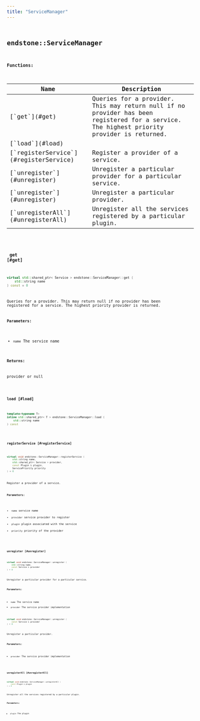 ```yaml
---
title: "ServiceManager"
---
```


## <code className="doc-symbol doc-symbol-class"/> endstone::ServiceManager

















**Functions:**

<table>
<thead>
   <tr>
      <th>Name</th>
      <th>Description</th>
   </tr>
</thead>
<tbody>
<tr key="classendstone_1_1_service_manager_1a329a71e32b64af8ed4df189f3976739f">
    <td>[`get`](#get)</td>
    <td>Queries for a provider. This may return null if no provider has been registered for a service. The highest priority provider is returned.</td>
</tr>
<tr key="classendstone_1_1_service_manager_1ac2fcb33a1d0fc89902100b7244fa55b0">
    <td>[`load`](#load)</td>
    <td></td>
</tr>
<tr key="classendstone_1_1_service_manager_1a8fbe97b8dcbc297e6386f0e6c1c6e3f6">
    <td>[`registerService`](#registerService)</td>
    <td>Register a provider of a service.</td>
</tr>
<tr key="classendstone_1_1_service_manager_1ad6e9b9f07037a0fa971697bf9de486ec">
    <td>[`unregister`](#unregister)</td>
    <td>Unregister a particular provider for a particular service.</td>
</tr>
<tr key="classendstone_1_1_service_manager_1aa8f39bf20330d57e8d3d242645ef5109">
    <td>[`unregister`](#unregister)</td>
    <td>Unregister a particular provider.</td>
</tr>
<tr key="classendstone_1_1_service_manager_1af62f98b2abdd3fa261d372dd10b5d831">
    <td>[`unregisterAll`](#unregisterAll)</td>
    <td>Unregister all the services registered by a particular plugin.</td>
</tr>
</tbody>
</table>

### <code className="doc-symbol doc-symbol-function"/> get [#get]

```cpp
virtual std::shared_ptr< Service > endstone::ServiceManager::get (
    std::string name
) const = 0
```

Queries for a provider. This may return null if no provider has been registered for a service. The highest priority provider is returned.





**Parameters:**


* `name` The service name 



**Returns:**

provider or null 





        
### <code className="doc-symbol doc-symbol-function"/> load [#load]

```cpp
template<typename T>
inline std::shared_ptr< T > endstone::ServiceManager::load (
    std::string name
) const
```
### <code className="doc-symbol doc-symbol-function"/> registerService [#registerService]

```cpp
virtual void endstone::ServiceManager::registerService (
    std::string name,
    std::shared_ptr< Service > provider,
    const Plugin & plugin,
    ServicePriority priority
) = 0
```

Register a provider of a service.





**Parameters:**


* `name` service name 
* `provider` service provider to register 
* `plugin` plugin associated with the service 
* `priority` priority of the provider 




        
### <code className="doc-symbol doc-symbol-function"/> unregister [#unregister]



```cpp
virtual void endstone::ServiceManager::unregister (
    std::string name,
    const Service & provider
) = 0
```

Unregister a particular provider for a particular service.





**Parameters:**


* `name` The service name 
* `provider` The service provider implementation 




        

```cpp
virtual void endstone::ServiceManager::unregister (
    const Service & provider
) = 0
```

Unregister a particular provider.





**Parameters:**


* `provider` The service provider implementation 




        
### <code className="doc-symbol doc-symbol-function"/> unregisterAll [#unregisterAll]

```cpp
virtual void endstone::ServiceManager::unregisterAll (
    const Plugin & plugin
) = 0
```

Unregister all the services registered by a particular plugin.





**Parameters:**


* `plugin` The plugin 




        